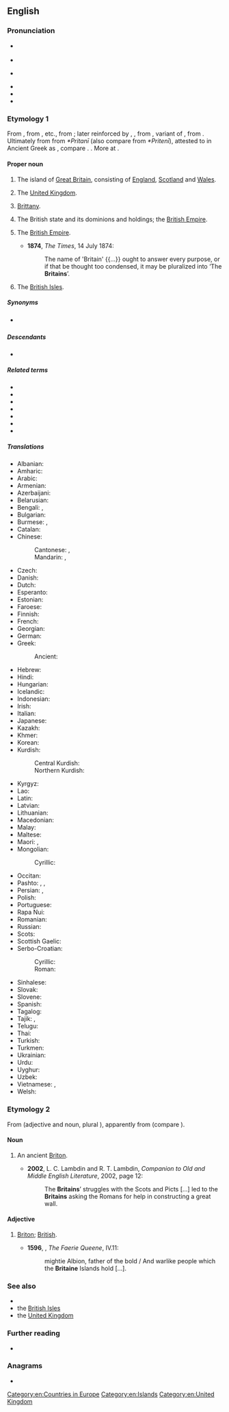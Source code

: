 ==English==

===Pronunciation===
* {{a|UK}} {{IPA|en|/ˈbɹɪ.tən/|/ˈbɹɪ.tn̩/}}
* {{audio|en|en-uk-Britain.ogg|Audio (UK)}}
* {{a|US}} {{IPA|en|/ˈbɹɪ.tn̩/|[ˈbɹɪ.ɾᵊn̩]|[ˈbɹɪ.ʔᵊn̩]}}
* {{rhymes|en|ɪtən}}
* {{hyphenation|en|Brit|ain}}
* {{homophones|en|Briton}}

===Etymology 1===
{{root|en|ine-pro|*kʷer-}}
From {{inh|en|enm|Breteyn}}, from {{inh|en|ang|Breoton}}, {{m|ang|Bryten}} etc., from {{der|en|la|Britannia}}; later reinforced by {{der|en|xno|Britaine}}, {{der|en|fro|Bretaigne}}, from {{der|en|la|Brittannia}}, variant of {{m|la|Britannia}}, from {{m|la|Britannī}}. Ultimately from {{der|en|cel-bry-pro|*Prɨdėn|t=Britain}} from ''*Pritanī'' (also compare {{m|cel-bry-pro|*Prɨdɨn|t=Picts}} from ''*Pritenī''), attested to in Ancient Greek as {{l|grc|Πρεττανική}}, compare {{cog|cy|Prydain}}. {{doublet|en|Brittany}}. More at {{l|la|Britto}}.

{{etystub|en}}

====Proper noun====
{{en-proper noun|s}}

# {{senseid|en|Q23666}}The island of [[Great Britain]], consisting of [[England]], [[Scotland]] and [[Wales]]. {{defdate|from 10th c.}}
# {{senseid|en|Q145}}{{lb|en|loosely}} The [[United Kingdom]].
# {{lb|en|historical}} [[Brittany]]. {{defdate|from 13th c.}}
# {{lb|en|historical}} The British state and its dominions and holdings; the [[British Empire]]. {{defdate|from 17th c.}}
# {{lb|en|in the plural}} The [[British Empire]]. {{defdate|from 19th c.}}
#* '''1874''', ''The Times'', 14 July 1874:
#*: The name of 'Britain' {{...}} ought to answer every purpose, or if that be thought too condensed, it may be pluralized into ‘The '''Britains'''’.
# {{lb|en|nonstandard}} The [[British Isles]].

=====Synonyms=====
* {{sense|island}} {{l|en|Gramarye}}

=====Descendants=====
* {{desc|tkl|Peletānia|bor=1}}

=====Related terms=====
* {{l|en|Breton}}
* {{l|en|British}}
* {{l|en|Briton}}
* {{l|en|Britannia}}
* {{l|en|Brittany}}
* {{l|en|Battle of Britain}}
* {{l|en|Broken Britain}}

=====Translations=====
{{trans-top-also|id=Q23666|island|Great Britain|British Isles}}
* Albanian: {{t|sq|Britania|f}}
* Amharic: {{t|am|ብሪታንያ}}
* Arabic: {{t+|ar|بِرِيطانِيَا|f}}
* Armenian: {{t|hy|Բրիտանիա}}
* Azerbaijani: {{t|az|Britaniya}}
* Belarusian: {{t|be|Брыта́нія|f|sc=Cyrl}}
* Bengali: {{t|bn|ব্রিটেন}}, {{t|bn|বিলাত}}
* Bulgarian: {{t|bg|Брита́ния|f}}
* Burmese: {{t+|my|ဘိလပ်}}, {{t|my|ဗြိတိန်}}
* Catalan: {{t+|ca|Gran Bretanya|f}} {{qualifier|only full name is used for the island}}
* Chinese:
*: Cantonese: {{t|yue|不列顛}}, {{t|yue|不列颠|tr=bat1 lit6 din1}}
*: Mandarin: {{t+|cmn|不列顛}}, {{t+|cmn|不列颠|tr=Bùlièdiān}}
* Czech: {{t+|cs|Británie|f}}
* Danish: {{t+|da|Storbritannien}} {{qualifier|only full name is used for the island}}
* Dutch: {{t+|nl|Brittannië|n}}
* Esperanto: {{t|eo|Britio}}
* Estonian: {{t+|et|Britannia}}
* Faroese: {{t|fo|Bretland|n}}
* Finnish: {{t+|fi|Britannia}}
* French: {{t+|fr|Grande-Bretagne|f}} {{qualifier|only full name is used for the island}}
* Georgian: {{t|ka|ბრიტანეთი}}
* German: {{t+|de|Britannien|n}}
* Greek: {{t+|el|Βρετανία|f}}
*: Ancient: {{t|grc|Βρεττανία|f}}
* Hebrew: {{t|he|בְּרִיטַנְיָה|f|tr=británya}}
* Hindi: {{t+|hi|ब्रिटेन|m}}
* Hungarian: {{t+|hu|Britannia}}
* Icelandic: {{t+|is|Bretland|n}}
* Indonesian: {{t|id|Britania}}
* Irish: {{t|ga|[[Breatain|an Bhreatain]]|f}}
* Italian: {{t+|it|Gran Bretagna|f}} {{qualifier|only full name is used for the island}}
* Japanese: {{t|ja|ブリテン|tr=Buriten}}
* Kazakh: {{t|kk|Британия}}
* Khmer: {{t|km|ប៊្រីតថេន}}
* Korean: {{t|ko|^브리튼}}
* Kurdish:
*: Central Kurdish: {{t-check|ckb|بەریتانیا}}
*: Northern Kurdish: {{t+|kmr|Brîtanya}}
{{trans-mid}}
* Kyrgyz: {{t|ky|Британия}}
* Lao: {{t|lo|ບໍ​ລິ​ເຕນ}}
* Latin: {{t+|la|Britannia|f}}
* Latvian: {{t|lv|Britānija|f}}
* Lithuanian: {{t|lt|Britanija|f}}
* Macedonian: {{t|mk|Брита́нија|f}}
* Malay: {{t|ms|Britania}}
* Maltese: {{t|mt|Brittanja|f}}
* Maori: {{t|mi|Peretānia}}, {{t|mi|Piritini}}
* Mongolian:
*: Cyrillic: {{t|mn|Британи}}
* Occitan: {{t+|oc|Grand Bretanha|f}} {{qualifier|only full name is used for the island}}
* Pashto: {{t+|ps|برتانيه|f|tr=bartānyá}}, {{t|ps|برطانيه|f|tr=bartānya}}, {{t|ps|بريتانيا|f|tr=britāniyã}}
* Persian: {{t+|fa|بریتانیا|tr=beritâniyâ}}, {{t|fa|برطانیه|tr=beretâniye}} {{qualifier|obsolete}}
* Polish: {{t+|pl|Brytania|f}}
* Portuguese: {{t+|pt|Grã-Bretanha|f}}
* Rapa Nui: {{t|rap|Peretane}}
* Romanian: {{t|ro|Britanie|f}}
* Russian: {{t+|ru|Брита́ния|f}}
* Scots: {{t|sco|Breetain}}
* Scottish Gaelic: {{t|gd|Breatainn|f}}
* Serbo-Croatian:
*: Cyrillic: {{t|sh|Брѝта̄нија|f}}
*: Roman: {{t+|sh|Brìtānija|f}}
* Sinhalese: {{t|si|බ්‍රිතාන්‍ය}}
* Slovak: {{t|sk|Británia|f}}
* Slovene: {{t|sl|Británija|f}}
* Spanish: {{t+|es|Gran Bretaña|f}} {{qualifier|only full name is used for the island}}
* Tagalog: {{t|tl|Bretanya}}
* Tajik: {{t+|tg|Британия}}, {{t|tg|Бритониё}}
* Telugu: {{t|te|బ్రిటన్}}
* Thai: {{t|th|บริเตน}}
* Turkish: {{t+|tr|Britanya}}
* Turkmen: {{t|tk|Britaniýa}}
* Ukrainian: {{t|uk|Брита́нія|f}}
* Urdu: {{t|ur|برطانیہ|m|tr=bartânia}}
* Uyghur: {{t|ug|برىتانىيە}}
* Uzbek: {{t|uz|Britaniya}}
* Vietnamese: {{t+|vi|đảo Anh}}, {{t+|vi|Anh}}
* Welsh: {{t+|cy|Prydain}}
{{trans-bottom}}

{{trans-see|id=Q145|United Kingdom}}

{{trans-see|Brittany}}

===Etymology 2===
From {{etyl|la|en}} {{m|la|Britannus}} (adjective and noun, plural {{m|la|Britannī}}), apparently from {{w|Brythonic languages|Brythonic}} (compare {{cog|owl|Priten}}).

====Noun====
{{en-noun}}

# {{lb|en|now|rare|historical}} An ancient [[Briton]]. {{defdate|from 15th c.}}
#* '''2002''', L. C. Lambdin and R. T. Lambdin, ''Companion to Old and Middle English Literature'', 2002, page 12:
#*: The '''Britains'''’ struggles with the Scots and Picts [...] led to the '''Britains''' asking the Romans for help in constructing a great wall.

====Adjective====
{{en-adj}}

# {{lb|en|obsolete}} [[Briton]]; [[British]]. {{defdate|16th-18th c.}}
#* '''1596''', {{w|Edmund Spenser}}, ''The Faerie Queene'', IV.11:
#*: mightie Albion, father of the bold / And warlike people which the '''Britaine''' Islands hold […].

===See also===
* {{l|en|Great Britain}}
* the [[British Isles]]
* the [[United Kingdom]]

===Further reading===
* {{pedialite|Britain (placename)}}

===Anagrams===
* {{anagrams|en|a=abiinrt|triabin}}

[[Category:en:Countries in Europe]]
[[Category:en:Islands]]
[[Category:en:United Kingdom]]
